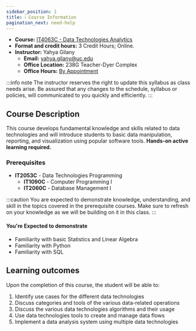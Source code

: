 ```yaml
---
sidebar_position: 1
title: ℹ️ Course Information
pagination_next: need-help
---
```


* **Course:** [IT4063C - Data Technologies Analytics](#)
* **Format and credit hours:** 3 Credit Hours; Online.
* **Instructor:** Yahya Gilany
  * **Email:** [yahya.gilany@uc.edu](mailto:yahya.gilany@uc.edu)
  * **Office Location:** 238G Teacher-Dyer Complex
  * **Office Hours:** [By Appointment](https://outlook.office365.com/owa/calendar/OfficeHours@mailuc.onmicrosoft.com/bookings/s/LVmRGi93VEawagF-45TiRw2)

:::info note
The instructor reserves the right to update this syllabus as class needs arise. Be assured that any changes to the schedule, syllabus or policies, will communicated to you quickly and efficiently.
:::

## Course Description
This course develops fundamental knowledge and skills related to data technologies and will introduce students to basic data manipulation, reporting, and visualization using popular software tools. **Hands-on active learning required.** 

### Prerequisites
* **IT2053C** - Data Technologies Programming
  * **IT1090C** - Computer Programming I
  * **IT2060C** - Database Management I

:::caution
You are expected to demonstrate knowledge, understanding, and skill in the topics covered in the prerequisite courses. Make sure to refresh on your knowledge as we will be building on it in this class.
:::

#### You're Expected to demonstrate
- Familiarity with basic Statistics and Linear Algebra
- Familiarity with Python
- Familiarity with SQL

## Learning outcomes
Upon the completion of this course, the student will be able to:
1. Identify use cases for the different data technologies
2. Discuss categories and tools of the various data-related operations
3. Discuss the various data technologies algorithms and their usage
4. Use data technologies tools to create and manage data flows
5. Implement a data analysis system using multiple data technologies

<!-- TODO: Update this section -->
<!-- ### You will learn how to:
1. Use Source Version Control (Git - GitHub)
2. Use Python for Data Analytics
3. Use Tableau for Data Analytics -->
